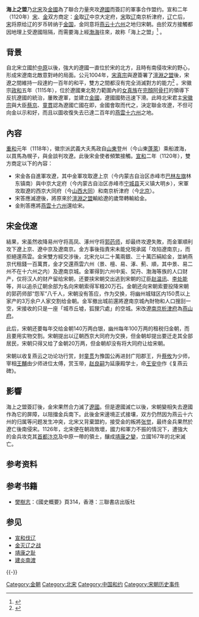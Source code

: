 '''海上之盟'''乃[[北宋|北宋]]及[[金國|金國]]為了聯合力量夾攻[[遼國|遼國]]而簽訂的軍事合作盟约。宣和二年（1120年）[[宋朝|宋]]、[[金朝|金]]双方商定：[[金朝|金]]取[[辽朝|辽]]中京大定府，[[宋朝|宋]]取[[辽朝|辽]]南京析津府，[[辽朝|辽]]亡后，[[宋朝|宋]]将原给辽的岁币转纳于[[金国|金国]]，金同意将[[燕云十六州|燕云十六州]]之地归宋朝。由於双方接觸都因地理上受遼國阻隔，而需要海上經[[渤海|渤海]]往來，故称「海上之盟」<ref>{{cite web|title=宋金海上之盟|url=http://www.china.com.cn/aboutchina/zhuanti/lddw/2007-12/12/content_9375976.htm|publisher=中国网|accessdate=2014-01-17|language=中文|date=2007-12-12|archive-date=2020-09-17|archive-url=https://web.archive.org/web/20200917130658/http://www.china.com.cn/aboutchina/zhuanti/lddw/2007-12/12/content_9375976.htm|dead-url=no}}</ref> 。

== 背景 ==
自北宋立國於[[中原|中原]]以後，強大的遼國一直位於宋的北方，且時有南侵攻宋的野心，形成宋遼南北敵意對峙的局面。公元1004年，[[宋真宗|宋真宗]]與遼簽署了[[澶淵之盟|澶淵之盟]]後，宋遼之間維持一段達約一百年的和平，雙方之間都沒有完全消滅對方的能力<ref>{{cite journal|author=任崇岳|title=《论“澶渊之盟”后的宋辽关系》|journal=《历史教学》|date=01期|year=1984年|language=中文}}</ref> 。宋徽宗[[政和|政和]]五年（1115年），位於遼國東北勢力範圍內的[[女真族|女真族]]在[[完顏阿骨打|完顏阿骨打]]的領導下反抗遼國的統治，屢敗遼軍，並建立[[金國|金國]]，遼國國勢迅速下滑。此時北宋君主[[宋徽宗|宋徽宗]]與大臣[[蔡京|蔡京]]、[[童貫|童貫]]認為遼國亡國在即，金國會取而代之，決定聯金攻遼，不但可向金以示和好，而且以圖收復失去已達二百年的[[燕雲十六州|燕雲十六州]]之地。

== 內容 ==
[[重和|重和]]元年（1118年），徽宗派武義大夫馬政自[[山東|山東]]登州（今山東[[蓬莱市|蓬萊]]）乘船渡海，以買馬為幌子，與金談判攻遼。此後宋金使者頻繁接觸。[[宣和_(北宋)|宣和]]二年（1120年），雙方商定以下的內容：
* 宋金各自進軍攻遼，其中金軍攻取遼上京（今内蒙古自治区赤峰市[[巴林左旗|巴林左旗]]林东镇南）與中京大定府（今内蒙古自治区赤峰市[[宁城县|宁城县]]天义镇大明乡），宋軍攻取遼的西京大同府（今[[山西|山西]][[大同市|大同]]）和南京析津府（今[[北京|北京]]）。
* 宋答應滅遼後，將原來於[[澶淵之盟|澶淵之盟]]輸給遼的歲幣轉輸給金。
* 金則答應將[[燕雲十六州|燕雲十六州]]還给宋。

== 宋金伐遼 ==
{{see also|宣和伐辽}}
結果，宋虽然收降易州守将高凤、涿州守将[[郭药师|郭药师]]，却最终攻遼失敗，而金軍順利攻下遼上京、遼中京及遼南京。金方事後指責宋未能兌現承諾「攻陷遼南京」，而拒絕還燕雲。金宋雙方經交涉後，北宋允以二十萬兩銀、三十萬匹絹給金，並納燕京代租錢一百萬貫，金才交還燕雲六州（景、檀、易、涿、薊、順，其中景、易二州不在十六州之内）及遼南京城。金軍得到六州中奚、契丹、渤海等族的人口财产，仅将汉人的财产留给宋朝，还要挟宋朝交出逃到宋朝的辽臣[[赵温讯|赵温讯]]、[[李处能|李处能]]等，并以追杀辽朝余部为名向宋朝索得军粮20万石。金朝还向宋朝索要投降宋朝的郭药师部“怨军”八千人，宋朝没有答应，作为交换，将幽州城辖区内150贯以上家产的3万余户人家交割给金朝。金军撤出城前還將遼南京城內財物和人口搜刮一空，宋接收的只是一座「城市丘墟，狐狸穴處」的空城。宋改遼[[遼南京|南京析津府]]為[[燕山府|燕山府]]。

此后，宋朝还要每年交给金朝140万两白银，幽州每年100万两的租税归金朝，而且要用实物交割。宋朝提出以辽朝西京大同府为交换，但金朝却提出要迁走其全部居民，宋朝只得又给了金朝20万两，但金朝却没有将大同府让给宋朝。

宋朝以收复燕云之功论功行赏，封[[童贯|童贯]]为豫国公再进封广阳郡王，升[[蔡攸|蔡攸]]为少师，宰相[[王黼|王黼]]由少师进位太傅，赏玉带，[[赵良嗣|赵良嗣]]为延康殿学士，命[[王安中|王安中]]作《复燕云碑》。

== 影響 ==
海上之盟簽訂後，金宋果然合力滅了[[遼國|遼國]]。但是遼國滅亡以後，宋朝變相失去遼國作為它的屏障，以阻擋金兵南下。此後金宋邊境正式接壤，双方仍然因为燕云十六州的归属等问题发生冲突，北宋又背棄盟約，接受金的叛將[[张觉|张觉]]，最终金兵果然於遼亡後南侵宋。1126年，北宋便在朝政敗壞，國力和軍力不振的情況下，遭強大的金兵攻克其[[首都|首都]][[汴京|汴京]]及中原一帶的領土，釀成[[靖康之變|靖康之變]]，立國167年的北宋滅亡。

==参考资料==
{{reflist}}

== 参考书籍 ==
* [[樊樹志|樊樹志]]：《國史概要》頁314，香港：三聯書店出版社

== 参见 ==
* [[宣和伐辽|宣和伐辽]]
* [[金灭辽之战|金灭辽之战]]
* [[靖康之耻|靖康之耻]]
* [[建炎南渡|建炎南渡]]

{{-}}
{{遼金夏歷史事件}}
{{宋朝历史事件}}

[[Category:金朝|Category:金朝]]
[[Category:北宋|Category:北宋]]
[[Category:中国和约|Category:中国和约]]
[[Category:宋朝历史事件|Category:宋朝历史事件]]